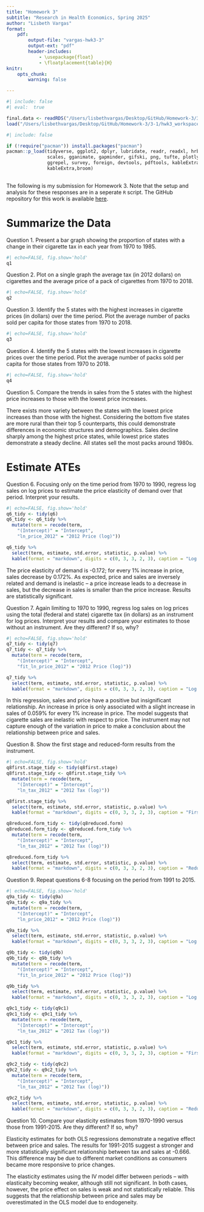 ```yaml
---
title: "Homework 3"
subtitle: "Research in Health Economics, Spring 2025"
author: "Lisbeth Vargas"
format:
    pdf: 
        output-file: "vargas-hwk3-3"
        output-ext: "pdf"
        header-includes: 
            - \usepackage{float}
            - \floatplacement{table}{H}
knitr:
    opts_chunk:
        warning: false

---
```

```r
#| include: false
#| eval:  true

final.data <- readRDS("/Users/lisbethvargas/Desktop/GitHub/Homework-3/3-1/data/output/TaxBurden_Data.rds")
load("/Users/lisbethvargas/Desktop/GitHub/Homework-3/3-1/hwk3_workspace.Rdata")
```
```r
#| include: false

if (!require("pacman")) install.packages("pacman")
pacman::p_load(tidyverse, ggplot2, dplyr, lubridate, readr, readxl, hrbrthemes, fixest,
               scales, gganimate, gapminder, gifski, png, tufte, plotly, OECD,
               ggrepel, survey, foreign, devtools, pdftools, kableExtra, modelsummary,
               kableExtra,broom)
               
```

The following is my submission for Homework 3. Note that the setup and analysis for these responses are in a seperate `R` script. The GitHub repository for this work is available [here](https://github.com/lisvargasg/Homework-3.git).

\newpage
# Summarize the Data

\noindent Question 1. Present a bar graph showing the proportion of states with a change in their cigarette tax in each year from 1970 to 1985.

```r
#| echo=FALSE, fig.show='hold'
q1
```
\newpage

\noindent Question 2. Plot on a single graph the average tax (in 2012 dollars) on cigarettes and the average price of a pack of cigarettes from 1970 to 2018.
```r
#| echo=FALSE, fig.show='hold'
q2
```
\newpage

\noindent Question 3. Identify the 5 states with the highest increases in cigarette prices (in dollars) over the time period. Plot the average number of packs sold per capita for those states from 1970 to 2018.
```r
#| echo=FALSE, fig.show='hold'
q3
```
\newpage

\noindent Question 4. Identify the 5 states with the lowest increases in cigarette prices over the time period. Plot the average number of packs sold per capita for those states from 1970 to 2018.
```r
#| echo=FALSE, fig.show='hold'
q4
```
\vspace{1cm}
\noindent Question 5. Compare the trends in sales from the 5 states with the highest price increases to those with the lowest price increases. 

\vspace{0.5cm}
There exists more variety between the states with the lowest price increases than those with the highest. Considering the bottom five states are more rural than their top 5 counterparts, this could demonstrate differences in economic structures and demographics. Sales decline sharply among the highest price states, while lowest price states demonstrate a steady decline. All states sell the most packs around 1980s. 

\newpage
# Estimate ATEs
\noindent Question 6. Focusing only on the time period from 1970 to 1990, regress log sales on log prices to estimate the price elasticity of demand over that period. Interpret your results.
```r
#| echo=FALSE, fig.show='hold'
q6_tidy <- tidy(q6)
q6_tidy <- q6_tidy %>%
  mutate(term = recode(term,
    "(Intercept)" = "Intercept",
    "ln_price_2012" = "2012 Price (log)"))

q6_tidy %>%
  select(term, estimate, std.error, statistic, p.value) %>%
  kable(format = "markdown", digits = c(0, 3, 3, 2, 3), caption = "Log Sales on Log Price Regression Results")
```
\noindent The price elasticity of demand is -0.172; for every 1% increase in price, sales decrease by 0.172%. As expected, price and sales are inversely related and demand is inelastic -- a price increase leads to a decrease in sales, but the decrease in sales is smaller than the price increase. Results are statistically significant. 

\vspace{1cm}

\noindent Question 7. Again limiting to 1970 to 1990, regress log sales on log prices using the total (federal and state) cigarette tax (in dollars) as an instrument for log prices. Interpret your results and compare your estimates to those without an instrument. Are they different? If so, why?
```r
#| echo=FALSE, fig.show='hold'
q7_tidy <- tidy(q7)
q7_tidy <- q7_tidy %>%
  mutate(term = recode(term,
    "(Intercept)" = "Intercept",
    "fit_ln_price_2012" = "2012 Price (log)"))

q7_tidy %>%
  select(term, estimate, std.error, statistic, p.value) %>%
  kable(format = "markdown", digits = c(0, 3, 3, 2, 3), caption = "Log Sales on Log Price Regression with Instrument Results")
```
\noindent In this regression, sales and price have a positive but insignificant relationship. An increase in price is only associated with a slight increase in sales of 0.059% for every 1% increase in price. The model suggests that cigarette sales are inelastic with respect to price. The instrument may not capture enough of the variation in price to make a conclusion about the relationship between price and sales. 

\newpage
\noindent Question 8. Show the first stage and reduced-form results from the instrument.
```r
#| echo=FALSE, fig.show='hold'
q8first.stage_tidy <- tidy(q8first.stage)
q8first.stage_tidy <- q8first.stage_tidy %>%
  mutate(term = recode(term,
    "(Intercept)" = "Intercept",
    "ln_tax_2012" = "2012 Tax (log)"))

q8first.stage_tidy %>%
  select(term, estimate, std.error, statistic, p.value) %>%
  kable(format = "markdown", digits = c(0, 3, 3, 2, 3), caption = "First Stage Results from Instrument")

q8reduced.form_tidy <- tidy(q8reduced.form)
q8reduced.form_tidy <- q8reduced.form_tidy %>%
  mutate(term = recode(term,
    "(Intercept)" = "Intercept",
    "ln_tax_2012" = "2012 Tax (log)"))

q8reduced.form_tidy %>%
  select(term, estimate, std.error, statistic, p.value) %>%
  kable(format = "markdown", digits = c(0, 3, 3, 2, 3), caption = "Reduced-Form Results from Instrument")
```

\newpage
\noindent Question 9. Repeat questions 6-8 focusing on the period from 1991 to 2015.
```r
#| echo=FALSE, fig.show='hold'
q9a_tidy <- tidy(q9a)
q9a_tidy <- q9a_tidy %>%
  mutate(term = recode(term,
    "(Intercept)" = "Intercept",
    "ln_price_2012" = "2012 Price (log)"))

q9a_tidy %>%
  select(term, estimate, std.error, statistic, p.value) %>%
  kable(format = "markdown", digits = c(0, 3, 3, 2, 3), caption = "Log Sales on Log Price Regression Results: 1991-2015")

q9b_tidy <- tidy(q9b)
q9b_tidy <- q9b_tidy %>%
  mutate(term = recode(term,
    "(Intercept)" = "Intercept",
    "fit_ln_price_2012" = "2012 Price (log)"))

q9b_tidy %>%
  select(term, estimate, std.error, statistic, p.value) %>%
  kable(format = "markdown", digits = c(0, 3, 3, 2, 3), caption = "Log Sales on Log Price Regression with Instrument: 1991-2015")

q9c1_tidy <- tidy(q9c1)
q9c1_tidy <- q9c1_tidy %>%
  mutate(term = recode(term,
    "(Intercept)" = "Intercept",
    "ln_tax_2012" = "2012 Tax (log)"))

q9c1_tidy %>%
  select(term, estimate, std.error, statistic, p.value) %>%
  kable(format = "markdown", digits = c(0, 3, 3, 2, 3), caption = "First Stage Results from Instrument: 1991-2015")

q9c2_tidy <- tidy(q9c2)
q9c2_tidy <- q9c2_tidy %>%
  mutate(term = recode(term,
    "(Intercept)" = "Intercept",
    "ln_tax_2012" = "2012 Tax (log)"))

q9c2_tidy %>%
  select(term, estimate, std.error, statistic, p.value) %>%
  kable(format = "markdown", digits = c(0, 3, 3, 2, 3), caption = "Reduced Form Results from Instrument: 1991-2015")
```

\newpage
\noindent Question 10. Compare your elasticity estimates from 1970-1990 versus those from 1991-2015. Are they different? If so, why?

\vspace{0.5cm}
Elasticity estimates for both OLS regressions demonstrate a negative effect between price and sales. The results for 1991-2015 suggest a stronger and more statistically significant relationship between tax and sales at -0.666. This difference may be due to different market conditions as consumers became more responsive to price changes. 

The elasticity estimates using the IV model differ between periods -- with elasticaity becoming weaker, although still not significant. In both cases, however, the price effect on sales is weak and not statistically reliable. This suggests that the relationship between price and sales may be overestimated in the OLS model due to endogeneity. 